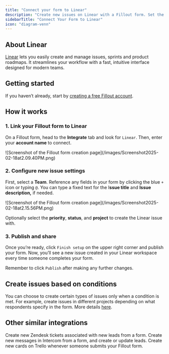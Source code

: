 ```yaml
---
title: "Connect your form to Linear"
description: "Create new issues on Linear with a Fillout form. Set the priority, status, project, and more dynamically based on the form submission."
sidebarTitle: "Connect Your Form to Linear"
icon: "diagram-venn"
---
```


## About Linear

[Linear](https://linear.app/?ref=fillout-forms-helparticle) lets you easily create and manage issues, sprints and product roadmaps. It streamlines your workflow with a fast, intuitive interface designed for modern teams.

## Getting started

If you haven’t already, start by [creating a free Fillout account](https://build.fillout.com/signup?integration=linear).

## How it works

### **1. Link your Fillout form to Linear**

On a Fillout form, head to the **Integrate** tab and look for `Linear`. Then, enter your **account name** to connect.

<Frame>
  ![Screenshot of the Fillout form creation page](/images/Screenshot2025-02-18at2.09.40PM.png)
</Frame>

### **2. Configure new issue settings**

First, select a **Team**. Reference any fields in your form by clicking the blue `+` icon or typing `@`. You can type a fixed text for the I**ssue title** and **Issue description,** if needed.

<Frame>
  ![Screenshot of the Fillout form creation page](/images/Screenshot2025-02-18at2.15.56PM.png)
</Frame>

Optionally select the **priority**, **status**, and **project** to create the Linear issue with.

### **3. Publish and share**

Once you’re ready, click `Finish setup` on the upper right corner and publish your form. Now, you’ll see a new issue created in your Linear workspace every time someone completes your form.

Remember to click `Publish` after making any further changes.

## Create issues based on conditions

You can choose to create certain types of issues only when a condition is met. For example, create issues in different projects depending on what respondents specify in the form. More details [here](/help/conditional-integration).

## Other similar integrations

<CardGroup cols={3}>
  <Card title="Connect your form to Zendesk" icon="square-z" iconType="regular" color="#FFC738" href="/help/zendesk">
    Create new Zendesk tickets associated with new leads from a form.
  </Card>
  <Card title="Connect your form to Intercom" icon="intercom" iconType="regular" color="#FFC738" href="/help/intercom">
    Create new messages in Intercom from a form, and create or update leads.
  </Card>
  <Card title="Connect your form to Trello" icon="square-kanban" iconType="regular" color="#FFC738" href="/help/trello">
    Create new cards on Trello whenever someone submits your Fillout form.
  </Card>
</CardGroup>
